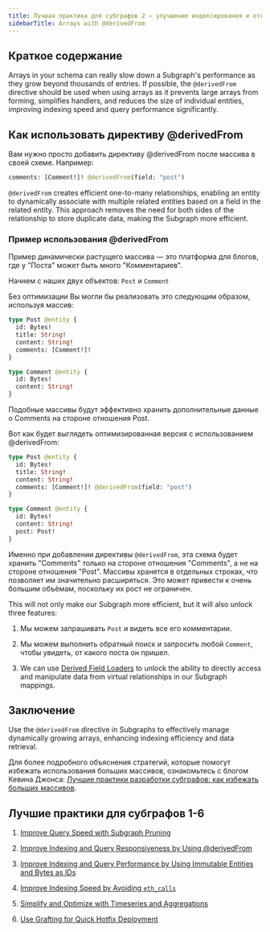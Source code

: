 ```yaml
---
title: Лучшая практика для субграфов 2 — улучшение индексирования и отклика на запросы с помощью @derivedFrom
sidebarTitle: Arrays with @derivedFrom
---
```


## Краткое содержание

Arrays in your schema can really slow down a Subgraph's performance as they grow beyond thousands of entries. If possible, the `@derivedFrom` directive should be used when using arrays as it prevents large arrays from forming, simplifies handlers, and reduces the size of individual entities, improving indexing speed and query performance significantly.

## Как использовать директиву @derivedFrom

Вам нужно просто добавить директиву @derivedFrom после массива в своей схеме. Например:

```graphql
comments: [Comment!]! @derivedFrom(field: "post")
```

`@derivedFrom` creates efficient one-to-many relationships, enabling an entity to dynamically associate with multiple related entities based on a field in the related entity. This approach removes the need for both sides of the relationship to store duplicate data, making the Subgraph more efficient.

### Пример использования @derivedFrom

Пример динамически растущего массива — это платформа для блогов, где у "Поста" может быть много "Комментариев".

Начнем с наших двух объектов: `Post` и `Comment`

Без оптимизации Вы могли бы реализовать это следующим образом, используя массив:

```graphql
type Post @entity {
  id: Bytes!
  title: String!
  content: String!
  comments: [Comment!]!
}

type Comment @entity {
  id: Bytes!
  content: String!
}
```

Подобные массивы будут эффективно хранить дополнительные данные о Comments на стороне отношения Post.

Вот как будет выглядеть оптимизированная версия с использованием @derivedFrom:

```graphql
type Post @entity {
  id: Bytes!
  title: String!
  content: String!
  comments: [Comment!]! @derivedFrom(field: "post")
}

type Comment @entity {
  id: Bytes!
  content: String!
  post: Post!
}
```

Именно при добавлении директивы `@derivedFrom`, эта схема будет хранить "Comments" только на стороне отношения "Comments", а не на стороне отношения "Post". Массивы хранятся в отдельных строках, что позволяет им значительно расширяться. Это может привести к очень большим объёмам, поскольку их рост не ограничен.

This will not only make our Subgraph more efficient, but it will also unlock three features:

1. Мы можем запрашивать `Post` и видеть все его комментарии.

2. Мы можем выполнить обратный поиск и запросить любой `Comment`, чтобы увидеть, от какого поста он пришел.

3. We can use [Derived Field Loaders](/subgraphs/developing/creating/graph-ts/api/#looking-up-derived-entities) to unlock the ability to directly access and manipulate data from virtual relationships in our Subgraph mappings.

## Заключение

Use the `@derivedFrom` directive in Subgraphs to effectively manage dynamically growing arrays, enhancing indexing efficiency and data retrieval.

Для более подробного объяснения стратегий, которые помогут избежать использования больших массивов, ознакомьтесь с блогом Кевина Джонса: [Лучшие практики разработки субграфов: как избежать больших массивов](https://thegraph.com/blog/improve-subgraph-performance-avoiding-large-arrays/).

## Лучшие практики для субграфов 1-6

1. [Improve Query Speed with Subgraph Pruning](/subgraphs/best-practices/pruning/)

2. [Improve Indexing and Query Responsiveness by Using @derivedFrom](/subgraphs/best-practices/derivedfrom/)

3. [Improve Indexing and Query Performance by Using Immutable Entities and Bytes as IDs](/subgraphs/best-practices/immutable-entities-bytes-as-ids/)

4. [Improve Indexing Speed by Avoiding `eth_calls`](/subgraphs/best-practices/avoid-eth-calls/)

5. [Simplify and Optimize with Timeseries and Aggregations](/subgraphs/best-practices/timeseries/)

6. [Use Grafting for Quick Hotfix Deployment](/subgraphs/best-practices/grafting-hotfix/)
